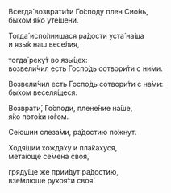 Всегда́ возврати́ти Го́споду плен Сио́нь,  
бы́хом я́ко уте́шени.

Тогда́ испо́лнишася ра́дости уста́ на́ша  
и язы́к наш весе́лия,

тогда́ реку́т во язы́цех:  
возвели́чил есть Госпо́дь сотвори́ти с ни́ми.

Возвели́чил есть Госпо́дь сотвори́ти с на́ми:  
бы́хом веселя́щеся.

Возврати́, Го́споди, плене́ние на́ше,  
я́ко пото́ки ю́гом.

Се́юшии слеза́ми, ра́достию по́жнут.

Ходя́щии хожда́ху и пла́кахуся,  
мета́юще се́мена своя́,

гряду́ще же прии́дут ра́достию,  
взе́млюше рукоя́ти своя́.
